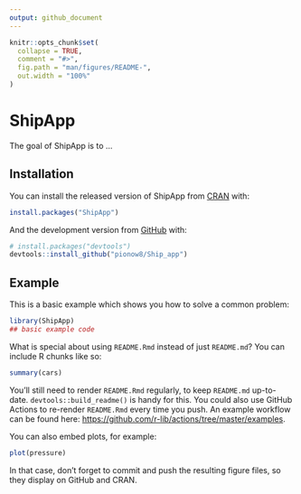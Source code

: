 ```yaml
---
output: github_document
---
```


<!-- README.md is generated from README.Rmd. Please edit that file -->

```r
knitr::opts_chunk$set(
  collapse = TRUE,
  comment = "#>",
  fig.path = "man/figures/README-",
  out.width = "100%"
)
```

# ShipApp

<!-- badges: start -->
<!-- badges: end -->

The goal of ShipApp is to ...

## Installation

You can install the released version of ShipApp from [CRAN](https://CRAN.R-project.org) with:

``` r
install.packages("ShipApp")
```

And the development version from [GitHub](https://github.com/) with:

``` r
# install.packages("devtools")
devtools::install_github("pionow8/Ship_app")
```
## Example

This is a basic example which shows you how to solve a common problem:

```r
library(ShipApp)
## basic example code
```

What is special about using `README.Rmd` instead of just `README.md`? You can include R chunks like so:

```r
summary(cars)
```

You'll still need to render `README.Rmd` regularly, to keep `README.md` up-to-date. `devtools::build_readme()` is handy for this. You could also use GitHub Actions to re-render `README.Rmd` every time you push. An example workflow can be found here: <https://github.com/r-lib/actions/tree/master/examples>.

You can also embed plots, for example:

```r
plot(pressure)
```

In that case, don't forget to commit and push the resulting figure files, so they display on GitHub and CRAN.

